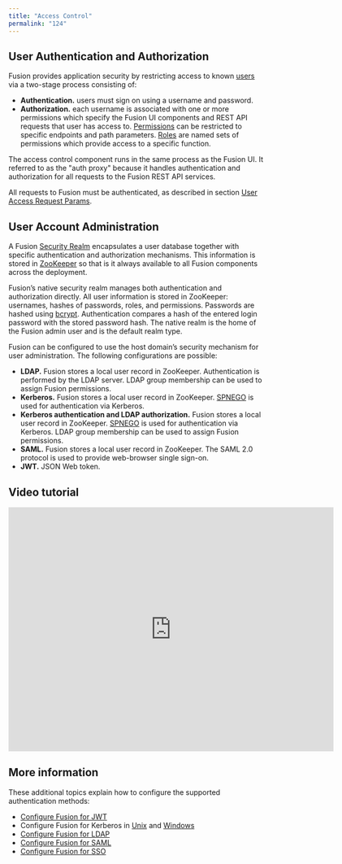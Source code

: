 ```yaml
---
title: "Access Control"
permalink: "124"
---
```


## User Authentication and Authorization

Fusion provides application security by restricting access to known [users](/fusion/5.9/125/users)
via a two-stage process consisting of:

* **Authentication.** users must sign on using a username and password.
* **Authorization.** each username is associated with one or more permissions which specify the Fusion UI components and REST API requests that user has access to.
  [Permissions](/fusion/5.9/123/permissions) can be restricted to specific endpoints and path parameters.
  [Roles](/fusion/5.9/126/roles) are named sets of permissions which provide access to a specific function.

The access control component runs in the same process as the Fusion UI.
It referred to as the "auth proxy" because it handles authentication and authorization for all requests to the Fusion REST API services.

All requests to Fusion must be authenticated, as described in section [User Access Request Params](/how-to/623/user-access-request-parameters).

## User Account Administration

A Fusion [Security Realm](/fusion/5.9/127/security-realms) encapsulates a user database together with specific authentication and authorization mechanisms.
This information is stored in [ZooKeeper](http://zookeeper.apache.org/) so that is it always available to all Fusion components across the deployment.

Fusion’s native security realm manages both authentication and authorization directly.
All user information is stored in ZooKeeper: usernames, hashes of passwords, roles, and permissions.
Passwords are hashed using [bcrypt](https://en.wikipedia.org/wiki/Bcrypt).
Authentication compares a hash of the entered login password with the stored password hash.
The native realm is the home of the Fusion admin user and is the default realm type.

Fusion can be configured to use the host domain’s security mechanism for user administration.
The following configurations are possible:

* **LDAP.** Fusion stores a local user record in ZooKeeper.
  Authentication is performed by the LDAP server.
  LDAP group membership can be used to assign Fusion permissions.
* **Kerberos.** Fusion stores a local user record in ZooKeeper.
  [SPNEGO](https://en.wikipedia.org/wiki/SPNEGO) is used for authentication via Kerberos.
* **Kerberos authentication and LDAP authorization.** Fusion stores a local user record in ZooKeeper.
  [SPNEGO](https://en.wikipedia.org/wiki/SPNEGO) is used for authentication via Kerberos.
  LDAP group membership can be used to assign Fusion permissions.
* **SAML.** Fusion stores a local user record in ZooKeeper. The SAML 2.0 protocol is used to provide web-browser single sign-on.
* **JWT.** JSON Web token.

## Video tutorial

<Frame>
<iframe width="640" height="480" src="https://www.youtube.com/embed/w5LtUm3mflo" title="Fusion Learners - Configuring Permissions and Security Realms" frameborder="0" allow="accelerometer; autoplay; clipboard-write; encrypted-media; gyroscope; picture-in-picture; web-share" referrerpolicy="strict-origin-when-cross-origin" allowfullscreen></iframe>
</Frame>

## More information

These additional topics explain how to configure the supported authentication methods:

* [Configure Fusion for JWT](/fusion/5.9/cvrcam/configure-fusion-for-jwt)
* Configure Fusion for Kerberos in [Unix](/how-to/741/configure-fusion-for-kerberos-in-unix) and [Windows](/how-to/674/configure-fusion-for-kerberos-in-windows)
* [Configure Fusion for LDAP](/how-to/dr4445/configure-fusion5-x-for-ldap)
* [Configure Fusion for SAML](/how-to/863/configure-fusion-for-saml)
* [Configure Fusion for SSO](/how-to/816/configure-fusion-for-sso)